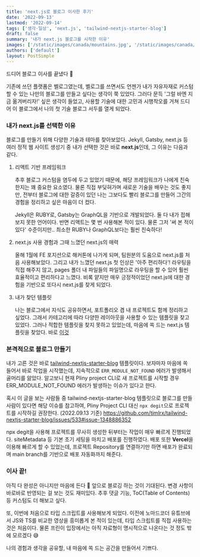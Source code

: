 ```yaml
---
title: 'next.js로 블로그 이사한 후기'
date: '2022-09-13'
lastmod: '2022-09-14'
tags: ['생각·일상', 'next.js', 'tailwind-nextjs-starter-blog']
draft: false
summary: '내가 next.js 블로그를 시작한 이유'
images: ['/static/images/canada/mountains.jpg', '/static/images/canada/toronto.jpg']
authors: ['default']
layout: PostSimple
---
```


드디어 블로그 이사를 끝냈다 🚛

기존에 쓰던 플랫폼은 벨로그였는데, 벨로그를 쓰면서도 언젠가
내가 자유자재로 커스텀할 수 있는 나만의 블로그를 만들고 싶다는 생각이 쭉 있었다.
그러다 문득 '그럴 바엔 지금 옮겨버리자!' 싶은 생각이 들었고, 사용할 기술에 대한 고민과 시행착오를 거쳐
드디어 이 블로그에서 나의 첫 기술 블로그 서두를 열게 되었다.

### 내가 next.js를 선택한 이유

블로그를 만들기 위해 다양한 기술과 테마를 찾아보았다.
Jekyll, Gatsby, next.js 등 여러 정적 웹 사이트 생성기 중 내가 선택한 것은 바로 **next.js**인데,
그 이유는 다음과 같다.

1. 리액트 기반 프레임워크

    추후 블로그 커스텀을 염두에 두고 있었기 때문에, 해당 프레임워크가 나에게 친숙한지는 꽤 중요한 요소였다.
    물론 직접 부딪혀가며 새로운 기술을 배우는 것도 좋지만, 전부터 블로그에 대한 갈증이 있던 나는 그보다도
    빨리 블로그를 만들어 그간의 경험을 정리하고 싶은 마음이 더 컸다.

    Jekyll은 RUBY로, Gatsby는 GraphQL을 기반으로 개발되었다. 둘 다 내가 접해보지 못한 언어이다.
    반면 리액트는 몇 번 사용해본 적이 있다.
    물론 그저 '써 본 적이 있다' 수준이지만.. 최소한 RUBY나 GraphQL보다는 훨씬 친숙하다!

2. next.js 사용 경험과 그때 느꼈던 next.js의 매력

    올해 1월에 FE 포지션으로 해커톤에 나가게 되며, 팀원분의 도움으로 next.js를 처음 사용해보았다.
    그리고 내가 느꼈던 next.js 첫 인상은 '아주 편리하다'!
    라우팅을 직접 해주지 않고, pages 폴더 내 파일들의 파일명으로 라우팅을 할 수 있어 훨씬 효율적이고 편리하다고 느꼈다.
    비록 얕지만 매우 긍정적이었던 next.js에 대한 경험을 기반으로 또다시 next.js를 찾게 되었다.


3. 내가 찾던 템플릿

    나는 블로그에서 지식도 공유하면서, 포트폴리오 겸 내 프로젝트도 함께 정리하고 싶었다.
    그래서 카테고리에 따라 다양한 레이아웃을 사용할 수 있는 템플릿을 찾고 있었다.
    그러나 적합한 템플릿을 찾지 못하고 있었는데, 마음에 쏙 드는 next.js 템플릿을 찾았다.
    바로 [이것](!https://github.com/timlrx/tailwind-nextjs-starter-blog)


### 본격적으로 블로그 만들기

내가 고른 것은 바로 [tailwind-nextjs-starter-blog](!https://github.com/timlrx/tailwind-nextjs-starter-blog) 템플릿이다.
보자마자 마음에 쏙 들어서 바로 작업을 시작했는데, 지속적으로 `ERR_MODULE_NOT_FOUND` 에러가 발생해서 골머리를 앓았다.
알고보니 현재 Pliny project CLI로 새 프로젝트를 시작할 경우 ERR_MODULE_NOT_FOUND 에러가 발생하는 이슈가 있다고 한다.

혹시 이 글을 보는 사람들 중 tailwind-nextjs-starter-blog 템플릿으로 블로그를 만들 사람이 있다면 해당 이슈를 참고하여,
Pliny Project CLI 대신 `npx degit`으로 프로젝트를 시작하길 권장한다. (2022.09.13 기준)
https://github.com/timlrx/tailwind-nextjs-starter-blog/issues/533#issue-1348886352


npx degit을 사용해 프로젝트를 무사히 생성한 뒤부터는 작업이 매우 빠르게 진행되었다.
siteMetadata 등 기본 초기 세팅을 마치고 배포를 진행하였다.
배포 또한 **Vercel**을 이용해 빠르게 할 수 있었는데, 프로젝트 Repository를 연결하기만 하면 배포가 완료되며 main branch를 기반으로 배포 자동화까지 해준다.


### 이사 끝!
아직 다 완성은 아니지만 마음에 든다 🥰 앞으로 블로깅 하는 것이 기대된다.
변경 사항이 바로바로 반영되는 걸 보는 것도 재미있다. 
추후 댓글 기능, ToC(Table of Contents) 등 커스텀도 더 해보고 싶다.

또, 이번에 처음으로 타입 스크립트를 사용해보게 되었다.
이전에 노마드코더 유튜브에서 JS와 TS를 비교한 영상을 흥미롭게 본 적이 있는데, 타입 스크립트를 직접 사용하는 것은 처음이다.
물론 프린이 입장에서는 아직 자료형이 명시적으로 나온다는 것 정도 밖에 모르겠다 😅

나의 경험과 생각을 공유할, 내 마음에 쏙 드는 공간을 만들어서 기쁘다.